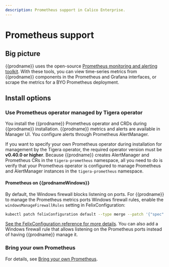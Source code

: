 ```yaml
---
description: Prometheus support in Calico Enterprise.
---
```


# Prometheus support

## Big picture

{{prodname}} uses the open-source [Prometheus monitoring and alerting toolkit](https://prometheus.io/docs/introduction/overview/). With these tools, you can view time-series metrics from {{prodname}} components in the Prometheus and Grafana interfaces, or scrape the metrics for a BYO Prometheus deployment.

## Install options

### Use Prometheus operator managed by Tigera operator

You install the {{prodname}} Prometheus operator and CRDs during {{prodname}} installation. {{prodname}} metrics and alerts are available in Manager UI. You configure alerts through Prometheus AlertManager.

If you want to specify your own Prometheus operator during installation for management by the Tigera operator, the required operator version must be **v0.40.0 or higher**. Because {{prodname}} creates AlertManager and Prometheus CRs in the `tigera-prometheus` namespace, all you need to do is verify that your Prometheus operator is configured to manage Prometheus and AlertManager instances in the `tigera-prometheus` namespace.

#### Prometheus on {{prodnameWindows}}

By default, the Windows firewall blocks listening on ports. For {{prodname}} to manage the Prometheus metrics ports Windows firewall rules, enable the `windowsManageFirewallRules` setting in FelixConfiguration:

```bash
kubectl patch felixConfiguration default --type merge --patch '{"spec": {"windowsManageFirewallRules": "Enabled"}}'
```

[See the FelixConfiguration reference for more details](../../../reference/resources/felixconfig.mdx). You can also add a Windows firewall rule that allows listening on the Prometheus ports instead of having {{prodname}} manage it.

### Bring your own Prometheus

For details, see [Bring your own Prometheus](byo-prometheus.mdx).
